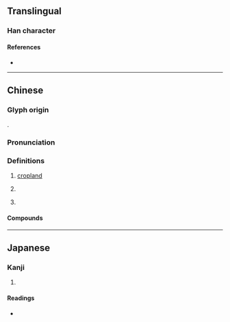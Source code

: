 {{character info/new}}
==Translingual==

===Han character===
{{Han char|rn=102|rad=田|as=04|sn=9|four=61047|canj=WHE|ids=⿰田反}}

====References====
* {{Han ref|kx=0760.100|dkj=21767|dj=1170.040|hdz=42533.100|uh=7548|ud=30024|bh=CFDB|bd=53211}}

----

==Chinese==
{{zh-forms}}

===Glyph origin===
{{Han etym}}
{{Han compound|田|反|c1=s|c2=p|t1=field|ls=psc}}.

===Pronunciation===
{{zh-pron
|m=fàn
|c=faan3
|mc=y
|oc=y
|ma=
|cat=n
}}

===Definitions===
{{zh-hanzi}}

# {{lb|zh|dialect}} [[cropland]]
# {{zh-classifier|large fields}}
# {{non-gloss|Used in placenames.}}
#: {{zh-x|張{Zhāng}家畈 鎮{Zhèn}|Zhangjiafan town in [[Hubei]] province {{zh-also|{{w|zh:張家畈鎮|張家畈鎮}}}}}}
#: {{zh-x|田{Tián}畈街 鎮{Zhèn}|Tianfanjie town in [[Jiangxi]] province {{zh-also|{{w|zh:田畈街鎮|田畈街鎮}}}}}}

====Compounds====
{{zh-der|畈田|孛畈|小米畈|張家畈|田畈街|芳畈|龍潭畈|趙家畈|彭畈|塔畈|龍門畈|劉畈|大畈|聶畈|馬畈|莘畈|沙畈|三里畈|袁畈|兩畈|王祥畈|吳畈|火連畈|曹畈|孫家畈}}

----

==Japanese==

===Kanji===
{{ja-kanji|grade=|rs=田04}}

# {{defn|lang=ja|sort=田04}}

====Readings====
* {{ja-readings|on=[[はん]] (han), [[ほん]] (hon)|kun=|nanori=}}